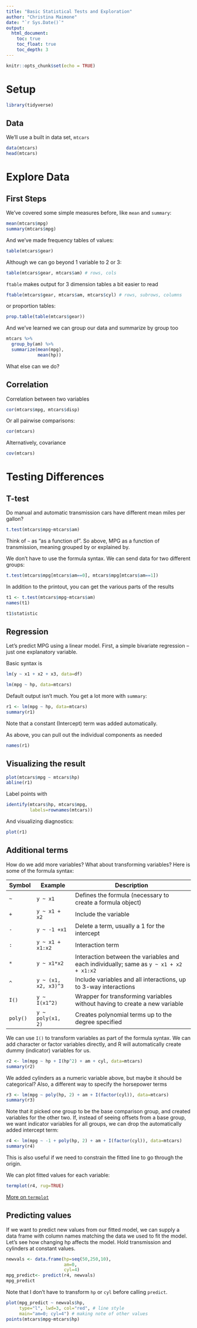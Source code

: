 ```yaml
---
title: "Basic Statistical Tests and Exploration"
author: "Christina Maimone"
date: "`r Sys.Date()`"
output: 
  html_document:
    toc: true
    toc_float: true
    toc_depth: 3
---
```



```r
knitr::opts_chunk$set(echo = TRUE)
```

# Setup

```r
library(tidyverse)
```


## Data

We'll use a built in data set, `mtcars`

```r
data(mtcars)
head(mtcars)
```


# Explore Data

## First Steps

We've covered some simple measures before, like `mean` and `summary`:

```r
mean(mtcars$mpg)
summary(mtcars$mpg)
```

And we've made frequency tables of values:

```r
table(mtcars$gear)
```

Although we can go beyond 1 variable to 2 or 3:

```r
table(mtcars$gear, mtcars$am) # rows, cols
```

`ftable` makes output for 3 dimension tables a bit easier to read

```r
ftable(mtcars$gear, mtcars$am, mtcars$cyl) # rows, subrows, columns
```

or proportion tables:

```r
prop.table(table(mtcars$gear))
```


And we've learned we can group our data and summarize by group too

```r
mtcars %>%
  group_by(am) %>%
  summarize(mean(mpg),
            mean(hp)) 
```

What else can we do?

## Correlation

Correlation between two variables

```r
cor(mtcars$mpg, mtcars$disp)
```

Or all pairwise comparisons:

```r
cor(mtcars)
```

Alternatively, covariance

```r
cov(mtcars)
```


# Testing Differences

## T-test

Do manual and automatic transmission cars have different mean miles per gallon?

```r
t.test(mtcars$mpg~mtcars$am)
```

Think of `~` as "as a function of".  So above, MPG as a function of transmission, meaning grouped by or explained by.

We don't have to use the formula syntax.  We can send data for two different groups:

```r
t.test(mtcars$mpg[mtcars$am==0], mtcars$mpg[mtcars$am==1])
```

In addition to the printout, you can get the various parts of the results

```r
t1 <- t.test(mtcars$mpg~mtcars$am)
names(t1)
```

```r
t1$statistic
```


## Regression

Let's predict MPG using a linear model.  First, a simple bivariate regression -- just one explanatory variable.

Basic syntax is 

```r
lm(y ~ x1 + x2 + x3, data=df)
```


```r
lm(mpg ~ hp, data=mtcars)
```

Default output isn't much.  You get a lot more with `summary`:

```r
r1 <- lm(mpg ~ hp, data=mtcars)
summary(r1)
```

Note that a constant (Intercept) term was added automatically.

As above, you can pull out the individual components as needed

```r
names(r1)
```

## Visualizing the result

```r
plot(mtcars$mpg ~ mtcars$hp)
abline(r1)
```

Label points with

```r
identify(mtcars$hp, mtcars$mpg, 
         labels=rownames(mtcars))
```


And visualizing diagnostics:

```r
plot(r1)
```


## Additional terms

How do we add more variables?  What about transforming variables?  Here is some of the formula syntax:

Symbol | Example | Description
-------|-----------|----------------------------------
`~` | `y ~ x1` | Defines the formula (necessary to create a formula object)
`+` | `y ~ x1 + x2` | Include the variable
`-` | `y ~ -1 +x1` | Delete a term, usually a 1 for the intercept
`:` | `y ~ x1 + x1:x2` | Interaction term 
`*` | `y ~ x1*x2` | Interaction between the variables and each individually; same as `y ~ x1 + x2 + x1:x2`
`^` | `y ~ (x1, x2, x3)^3` | Include variables and all interactions, up to 3-way interactions
`I()` | `y ~ I(x1^2)` | Wrapper for transforming variables without having to create a new variable
`poly()` | `y ~ poly(x1, 2)` | Creates polynomial terms up to the degree specified 



We can use `I()` to transform variables as part of the formula syntax.  We can add character or factor variables directly, and R will automatically create dummy (indicator) variables for us.

```r
r2 <- lm(mpg ~ hp + I(hp^2) + am + cyl, data=mtcars)
summary(r2)
```

We added cylinders as a numeric variable above, but maybe it should be categorical?  Also, a different way to specify the horsepower terms

```r
r3 <- lm(mpg ~ poly(hp, 2) + am + I(factor(cyl)), data=mtcars)
summary(r3)
```

Note that it picked one group to be the base comparison group, and created variables for the other two.  If, instead of seeing offsets from a base group, we want indicator variables for all groups, we can drop the automatically added intercept term:

```r
r4 <- lm(mpg ~ -1 + poly(hp, 2) + am + I(factor(cyl)), data=mtcars)
summary(r4)
```

This is also useful if we need to constrain the fitted line to go through the origin.

We can plot fitted values for each variable:

```r
termplot(r4, rug=TRUE)
```

[More on `termplot`](http://www.clayford.net/statistics/tag/termplot/)

## Predicting values

If we want to predict new values from our fitted model, we can supply a data frame with column names matching the data we used to fit the model.  Let's see how changing hp affects the model.  Hold transmission and cylinders at constant values.

```r
newvals <- data.frame(hp=seq(50,250,10),
                      am=0,
                      cyl=4)
mpg_predict<- predict(r4, newvals)
mpg_predict
```

Note that I don't have to transform `hp` or `cyl` before calling `predict`.

```r
plot(mpg_predict ~ newvals$hp, 
     type="l", lwd=3, col="red", # line style
     main="am=0; cyl=4") # making note of other values
points(mtcars$mpg~mtcars$hp)
```


